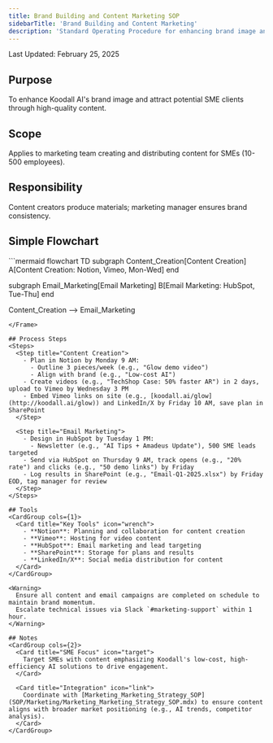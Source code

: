 ```yaml
---
title: Brand Building and Content Marketing SOP
sidebarTitle: 'Brand Building and Content Marketing'
description: 'Standard Operating Procedure for enhancing brand image and attracting SME clients through content'
---
```


<Note>Last Updated: February 25, 2025</Note>

## Purpose
To enhance Koodall AI's brand image and attract potential SME clients through high-quality content.

## Scope
Applies to marketing team creating and distributing content for SMEs (10-500 employees).

## Responsibility
Content creators produce materials; marketing manager ensures brand consistency.

## Simple Flowchart
<Frame>
```mermaid
flowchart TD
  subgraph Content_Creation[Content Creation]
    A[Content Creation: Notion, Vimeo, Mon-Wed]
  end

  subgraph Email_Marketing[Email Marketing]
    B[Email Marketing: HubSpot, Tue-Thu]
  end

  Content_Creation --> Email_Marketing
```
</Frame>

## Process Steps
<Steps>
  <Step title="Content Creation">
    - Plan in Notion by Monday 9 AM:
      - Outline 3 pieces/week (e.g., "Glow demo video")
      - Align with brand (e.g., "Low-cost AI")
    - Create videos (e.g., "TechShop Case: 50% faster AR") in 2 days, upload to Vimeo by Wednesday 3 PM
    - Embed Vimeo links on site (e.g., [koodall.ai/glow](http://koodall.ai/glow)) and LinkedIn/X by Friday 10 AM, save plan in SharePoint
  </Step>

  <Step title="Email Marketing">
    - Design in HubSpot by Tuesday 1 PM:
      - Newsletter (e.g., "AI Tips + Amadeus Update"), 500 SME leads targeted
    - Send via HubSpot on Thursday 9 AM, track opens (e.g., "20% rate") and clicks (e.g., "50 demo links") by Friday
    - Log results in SharePoint (e.g., "Email-Q1-2025.xlsx") by Friday EOD, tag manager for review
  </Step>
</Steps>

## Tools
<CardGroup cols={1}>
  <Card title="Key Tools" icon="wrench">
    - **Notion**: Planning and collaboration for content creation
    - **Vimeo**: Hosting for video content
    - **HubSpot**: Email marketing and lead targeting
    - **SharePoint**: Storage for plans and results
    - **LinkedIn/X**: Social media distribution for content
  </Card>
</CardGroup>

<Warning>
  Ensure all content and email campaigns are completed on schedule to maintain brand momentum.
  Escalate technical issues via Slack `#marketing-support` within 1 hour.
</Warning>

## Notes
<CardGroup cols={2}>
  <Card title="SME Focus" icon="target">
    Target SMEs with content emphasizing Koodall's low-cost, high-efficiency AI solutions to drive engagement.
  </Card>
  
  <Card title="Integration" icon="link">
    Coordinate with [Marketing_Marketing_Strategy_SOP](SOP/Marketing/Marketing_Marketing_Strategy_SOP.mdx) to ensure content aligns with broader market positioning (e.g., AI trends, competitor analysis).
  </Card>
</CardGroup> 